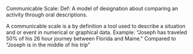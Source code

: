 {{dicdef}}
Communicable Scale:
Def: A model of designation about comparing an activity through oral descriptions. 

A communicable scale is a by definition a tool used to describe a situation and or event in numerical or graphical data.
Example: “Joseph has traveled 50% of his 26 hour journey between Florida and Maine.”
Compared to “Joseph is in the middle of his trip”
{{math-stub}}